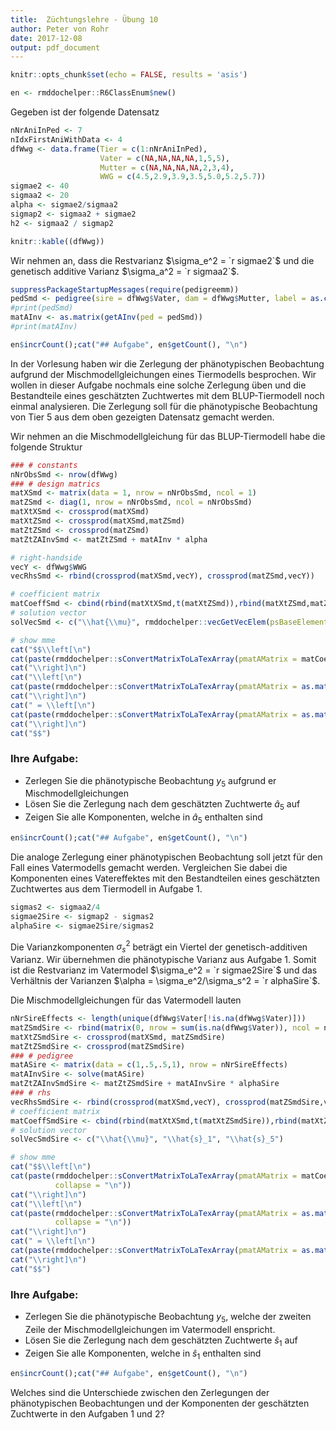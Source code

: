 ```yaml
---
title:  Züchtungslehre - Übung 10
author: Peter von Rohr
date: 2017-12-08
output: pdf_document
---
```


```r
knitr::opts_chunk$set(echo = FALSE, results = 'asis')
```

```r
en <- rmddochelper::R6ClassEnum$new()
```

Gegeben ist der folgende Datensatz

```r
nNrAniInPed <- 7
nIdxFirstAniWithData <- 4
dfWwg <- data.frame(Tier = c(1:nNrAniInPed),
                    Vater = c(NA,NA,NA,NA,1,5,5),
                    Mutter = c(NA,NA,NA,NA,2,3,4),
                    WWG = c(4.5,2.9,3.9,3.5,5.0,5.2,5.7))
sigmae2 <- 40
sigmaa2 <- 20
alpha <- sigmae2/sigmaa2
sigmap2 <- sigmaa2 + sigmae2
h2 <- sigmaa2 / sigmap2
```

```r
knitr::kable((dfWwg))
```

Wir nehmen an, dass die Restvarianz $\sigma_e^2 = `r sigmae2`$ und die genetisch additive Varianz $\sigma_a^2 = `r sigmaa2`$. 


```r
suppressPackageStartupMessages(require(pedigreemm))
pedSmd <- pedigree(sire = dfWwg$Vater, dam = dfWwg$Mutter, label = as.character(dfWwg$Tier))
#print(pedSmd)
matAInv <- as.matrix(getAInv(ped = pedSmd))
#print(matAInv)
```


```r
en$incrCount();cat("## Aufgabe", en$getCount(), "\n")
```
In der Vorlesung haben wir die Zerlegung der phänotypischen Beobachtung aufgrund der Mischmodellgleichungen eines Tiermodells besprochen. Wir wollen in dieser Aufgabe nochmals eine solche Zerlegung üben und die Bestandteile eines geschätzten Zuchtwertes mit dem BLUP-Tiermodell noch einmal analysieren. Die Zerlegung soll für die phänotypische Beobachtung von Tier $5$ aus dem oben gezeigten Datensatz gemacht werden.

Wir nehmen an die Mischmodellgleichung für das BLUP-Tiermodell habe die folgende Struktur

```r
### # constants
nNrObsSmd <- nrow(dfWwg)
### # design matrics
matXSmd <- matrix(data = 1, nrow = nNrObsSmd, ncol = 1)
matZSmd <- diag(1, nrow = nNrObsSmd, ncol = nNrObsSmd)
matXtXSmd <- crossprod(matXSmd)
matXtZSmd <- crossprod(matXSmd,matZSmd)
matZtZSmd <- crossprod(matZSmd)
matZtZAInvSmd <- matZtZSmd + matAInv * alpha

# right-handside
vecY <- dfWwg$WWG
vecRhsSmd <- rbind(crossprod(matXSmd,vecY), crossprod(matZSmd,vecY))

# coefficient matrix
matCoeffSmd <- cbind(rbind(matXtXSmd,t(matXtZSmd)),rbind(matXtZSmd,matZtZAInvSmd))
# solution vector
solVecSmd <- c("\\hat{\\mu}", rmddochelper::vecGetVecElem(psBaseElement = "\\hat{a}", pnVecLen = nNrObsSmd))

# show mme
cat("$$\\left[\n")
cat(paste(rmddochelper::sConvertMatrixToLaTexArray(pmatAMatrix = matCoeffSmd, pnDigits = 2, pnAlign = rep("c", nNrObsSmd+2)), collapse = "\n"))
cat("\\right]\n")
cat("\\left[\n")
cat(paste(rmddochelper::sConvertMatrixToLaTexArray(pmatAMatrix = as.matrix(solVecSmd, nrow = nNrObsSmd+1), pnAlign = rep("c", 2)), collapse = "\n"))
cat("\\right]\n")
cat(" = \\left[\n")
cat(paste(rmddochelper::sConvertMatrixToLaTexArray(pmatAMatrix = as.matrix(vecRhsSmd, nrow = nNrObsSmd+1), pnDigits = 1, pnAlign = rep("c", 2)), collapse = "\n"))
cat("\\right]\n")
cat("$$")
```

### Ihre Aufgabe:
- Zerlegen Sie die phänotypische Beobachtung $y_5$ aufgrund er Mischmodellgleichungen
- Lösen Sie die Zerlegung nach dem geschätzten Zuchtwerte $\hat{a}_5$ auf
- Zeigen Sie alle Komponenten, welche in $\hat{a}_5$ enthalten sind



```r
en$incrCount();cat("## Aufgabe", en$getCount(), "\n")
```
Die analoge Zerlegung einer phänotypischen Beobachtung soll jetzt für den Fall eines Vatermodells gemacht werden. Vergleichen Sie dabei die Komponenten eines Vatereffektes mit den Bestandteilen eines geschätzten Zuchtwertes aus dem Tiermodell in Aufgabe 1.

```r
sigmas2 <- sigmaa2/4
sigmae2Sire <- sigmap2 - sigmas2
alphaSire <- sigmae2Sire/sigmas2
```

Die Varianzkomponenten $\sigma_s^2$ beträgt ein Viertel der genetisch-additiven Varianz. Wir übernehmen die phänotypische Varianz aus Aufgabe 1. Somit ist die Restvarianz im Vatermodel $\sigma_e^2 = `r sigmae2Sire`$ und das Verhältnis der Varianzen $\alpha = \sigma_e^2/\sigma_s^2 = `r alphaSire`$. 

Die Mischmodellgleichungen für das Vatermodell lauten

```r
nNrSireEffects <- length(unique(dfWwg$Vater[!is.na(dfWwg$Vater)]))
matZSmdSire <- rbind(matrix(0, nrow = sum(is.na(dfWwg$Vater)), ncol = nNrSireEffects), matrix(data = c(1,0,0,0,1,1), nrow = sum(!is.na(dfWwg$Vater)), ncol = nNrSireEffects))
matXtZSmdSire <- crossprod(matXSmd, matZSmdSire)
matZtZSmdSire <- crossprod(matZSmdSire)
### # pedigree
matASire <- matrix(data = c(1,.5,.5,1), nrow = nNrSireEffects)
matAInvSire <- solve(matASire)
matZtZAInvSmdSire <- matZtZSmdSire + matAInvSire * alphaSire
### # rhs
vecRhsSmdSire <- rbind(crossprod(matXSmd,vecY), crossprod(matZSmdSire,vecY))
# coefficient matrix
matCoeffSmdSire <- cbind(rbind(matXtXSmd,t(matXtZSmdSire)),rbind(matXtZSmdSire,matZtZAInvSmdSire))
# solution vector
solVecSmdSire <- c("\\hat{\\mu}", "\\hat{s}_1", "\\hat{s}_5")

# show mme
cat("$$\\left[\n")
cat(paste(rmddochelper::sConvertMatrixToLaTexArray(pmatAMatrix = matCoeffSmdSire, pnDigits = 2, pnAlign = rep("c", ncol(matCoeffSmdSire)+1)), 
          collapse = "\n"))
cat("\\right]\n")
cat("\\left[\n")
cat(paste(rmddochelper::sConvertMatrixToLaTexArray(pmatAMatrix = as.matrix(solVecSmdSire, nrow = lenght(solVecSmdSire)), pnAlign = rep("c", 2)), 
          collapse = "\n"))
cat("\\right]\n")
cat(" = \\left[\n")
cat(paste(rmddochelper::sConvertMatrixToLaTexArray(pmatAMatrix = as.matrix(vecRhsSmdSire, nrow = length(vecRhsSmdSire)), pnDigits = 1, pnAlign = rep("c", 2)), collapse = "\n"))
cat("\\right]\n")
cat("$$")
```

### Ihre Aufgabe:
- Zerlegen Sie die phänotypische Beobachtung $y_5$, welche der zweiten Zeile der Mischmodellgleichungen im Vatermodell enspricht.
- Lösen Sie die Zerlegung nach dem geschätzten Zuchtwerte $\hat{s}_1$ auf
- Zeigen Sie alle Komponenten, welche in $\hat{s}_1$ enthalten sind

\pagebreak


```r
en$incrCount();cat("## Aufgabe", en$getCount(), "\n")
```
Welches sind die Unterschiede zwischen den Zerlegungen der phänotypischen Beobachtungen und der Komponenten der geschätzten Zuchtwerte in den Aufgaben 1 und 2?
 
